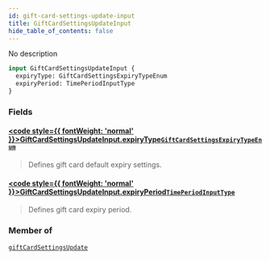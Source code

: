 ```yaml
---
id: gift-card-settings-update-input
title: GiftCardSettingsUpdateInput
hide_table_of_contents: false
---
```








No description

```graphql
input GiftCardSettingsUpdateInput {
  expiryType: GiftCardSettingsExpiryTypeEnum
  expiryPeriod: TimePeriodInputType
}
```


### Fields

#### [<code style={{ fontWeight: 'normal' }}>GiftCardSettingsUpdateInput.<b>expiryType</b></code>](#)<Bullet />[`GiftCardSettingsExpiryTypeEnum`](../../../developer/api-reference/enums/gift-card-settings-expiry-type-enum) <Badge class="secondary" text="enum"/>
> Defines gift card default expiry settings.
> 

#### [<code style={{ fontWeight: 'normal' }}>GiftCardSettingsUpdateInput.<b>expiryPeriod</b></code>](#)<Bullet />[`TimePeriodInputType`](../../../developer/api-reference/inputs/time-period-input-type) <Badge class="secondary" text="input"/>
> Defines gift card expiry period.
> 



### Member of

[`giftCardSettingsUpdate`](../../../developer/api-reference/mutations/gift-card-settings-update)  <Badge class="secondary" text="mutation"/>



